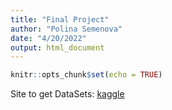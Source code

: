 ```yaml
---
title: "Final Project"
author: "Polina Semenova"
date: "4/20/2022"
output: html_document
---
```


```r
knitr::opts_chunk$set(echo = TRUE)
```

Site to get DataSets: [kaggle](https://www.kaggle.com/datasets)